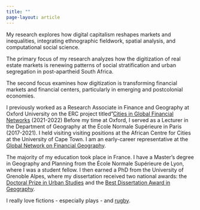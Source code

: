 ```yaml
---
title: ""
page-layout: article
---
```


My research explores how digital capitalism reshapes markets and inequalities, integrating ethnographic fieldwork, spatial analysis, and computational social science.

The primary focus of my research analyzes how the digitization of real estate markets is renewing patterns of social stratification and urban segregation in post-apartheid South Africa.

The second focus examines how digitization is transforming financial markets and financial centers, particularly in emerging and postcolonial economies.

I previously worked as a Research Associate in Finance and Geography at Oxford University on the ERC project titled"[Cities in Global Financial Networks](https://cordis.europa.eu/project/id/681337) (2021-2022) Before my time at Oxford, I served as a Lecturer in the Department of Geography at the École Normale Supérieure in Paris (2017-2021). I held visiting visiting positions at the African Centre for Cities at the University of Cape Town. I am an early-career representative at the [Global Network on Financial Geography](https://www.fingeo.net/). 

The majority of my education took place in France. I have a Master's degree in Geography and Planning from the École Normale Supérieure de Lyon, where I was a student fellow. I then earned a PhD from the University of Grenoble Alpes, where my dissertation received two national awards: the [Doctoral Prize in Urban Studies](https://www.urbanisme-puca.gouv.fr/prix-de-these-sur-la-ville-2021-a2141.html?lang=en) and the [Best Dissertation Award in Geography](https://www.cnfg.fr/vie-du-comite/prix-de-these-du-cnfg/). 

I really love fictions - especially plays - and [rugby](https://jmigozzi.github.io/rwcsquads2023/).
